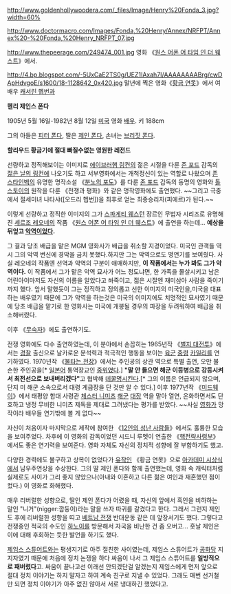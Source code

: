 http://www.goldenhollywoodera.com/_files/Image/Henry%20Fonda_3.jpg?width=60%

http://www.doctormacro.com/Images/Fonda,%20Henry/Annex/NRFPT/Annex%20-%20Fonda,%20Henry_NRFPT_07.jpg

http://www.thepeerage.com/249474_001.jpg
영화 《[[원스 어폰 어 타임 인 더 웨스트]]》에서.

http://4.bp.blogspot.com/-5UxCaE2TS0g/UEZ1IAxah7I/AAAAAAAABrg/cwDApHdvgoE/s1600/18-1128642_0x420.jpg
말년에 찍은 영화《[[황금 연못]]》에서 여배우 [[캐서린 헵번]]과

'''{{{+1 Henry Jaynes Fonda}}}'''
'''헨리 제인스 폰다'''

1905년 5월 16일-1982년 8월 12일
[[미국]] 영화 [[배우]].
키 188cm

그의 아들은 [[피터 폰다]], 딸은 [[제인 폰다]], 손녀는 [[브리짓 폰다]].

'''할리우드 황금기에 절대 빠질수없는 영원한 레전드'''

선량하고 정직해보이는 이미지로 [[에이브러햄 링컨]]의 젊은 시절을 다룬 [[존 포드]] 감독의 [[젊은 날의 링컨]]에 나오기도 하고 서부영화에서는 개척정신이 있는 역할로 나왔으며 [[존 스타인벡]]의 유명한 명작소설 《[[분노의 포도]]》를 다룬 [[존 포드]] 감독의 동명의 영화와 [[톨스토이]]의 원작을 다룬 《전쟁과 평화》와 같은 명작영화에도 출연했다. ~~그리고 극중에서 절세미녀 나타샤([오드리 헵번])을 최후로 얻는 최종승리자(피에르)가 된다.~~

이렇게 선량하고 정직한 이미지의 그가 [[스파게티 웨스턴]] 장르인 무법자 시리즈로 유명해진 [[세르조 레오네]]의 작품 《[[원스 어폰 어 타임 인 더 웨스트]]》에 출연을 하는데... '''예상을 뒤엎고 [[악역]]이었다.'''

그 결과 당초 배급을 맡은 MGM 영화사가 배급을 취소할 지경이었다. 미국인 관객들 역시 그의 악역 변신에 경악을 금치 못했다.하지만 그는 악역으로도 명연기를 보여줬다. 사실 레오네의 작품엔 선역과 악역의 구분이 애매하지만, '''이 작품에서는 누가 봐도 그가 악역이다.''' 이 작품에서 그가 맡은 악역 묘사가 어느 정도냐면, 한 가족을 몰살시키고 남은 어린아이마저도 자신의 이름을 알았다고 쏴죽이고, 젊은 시절엔 재미삼아 사람을 죽이기까지 했다. 앞서 말했듯이 그는 정직하고 정의롭고 선한 이미지의 미국인을,미국을 대표하는 배우였기 때문에 그가 악역을 하는것은 미국의 이미지에도 치명적인 묘사였기 때문에 당초 배급을 맡기로 한 영화사는 미국에 개봉될 경우의 파장을 두려워하여 배급을 취소해버렸다.

이후 《[[무숙자]]》에도 출연하기도.

전쟁 영화에도 다수 출연하였는데, 이 분야에서 손꼽히는 1965년작 《[[벌지 대전투]]》에서는 [[경찰]] 출신으로 날카로운 분석력과 적극적인 행동을 보이는 [[육군]] [[중령]] [[카일리]]를 연기하였다. 1970년작 《[[불타는 전장]]》에서는 주인공의 상관 역으로 특별 출연, 오만 불손한 주인공을[* [[일본어]] 통역장교인 [[중위]]였다.] '''"말 안 들으면 해군 이등병으로 강등시켜서 최전선으로 보내버리겠다"'''고 협박해 [[데꿀멍]]시킨다.[* 그의 이름은 언급되지 않으며, 단지 미 해군 소속으로서 대령 계급장을 단 것만 알 수 있다.] 이후 1977년작 《[[미드웨이]]》에서 태평양 함대 사령관 [[체스터 니미츠]] [[해군]] [[대장]] 역을 맡아 열연, 온화하면서도 단호하고 냉정 무비한 니미츠 제독을 제대로 그려냈다는 평가를 받았다. ~~사실 [[영화]]가 망작이라 배우들 연기밖에 볼 게 없다~~ 

자신이 처음이자 마지막으로 제작에 참여한 《[[12인의 성난 사람들]]》에서도 훌륭한 모습을 보여주었다. 차후에 이 영화의 감독이었던 시드니 루멧이 연출한 《[[핵전략사령부]]》에서도 좋은 연기력을 보여준다. 영화 자체도 자신의 정치적 성향에 잘 부합하기도 했고.
 
다양한 경력에도 불구하고 상복이 없었다가 [[유작]]인 《황금 연못》으로 [[아카데미 시상식]]에서 남우주연상을 수상한다. 그의 딸 제인 폰다와 함께 출연했는데, 영화 속 캐릭터처럼 실제로도 사이가 그리 좋지 않았으나(아내와 이혼하고 다른 젊은 여인과 재혼했던 점이 컸다.) 이 영화로 화해했다.

매우 리버럴한 성향으로, 딸인 제인 폰다가 어렸을 때, 자신의 앞에서 흑인을 비하하는 말인 "니거"(nigger:깜둥이)라는 말을 쓰자 따귀를 갈겼다고 한다. 그래서 그런지 제인도 후에 리버럴한 성향을 띠고 [[베트남 전쟁]] 반대운동 같은 데 앞장서기도 했다. 그렇다고 전쟁중인 적국의 수도인 [[하노이]]를 방문해서 자국을 비난한 건 좀 오버고… 훗날 제인은 이에 대해 후회하는 듯한 발언을 하기도 했다.

[[제임스 스튜어트]]와는 평생지기로 아주 절친한 사이였는데, 제임스 스튜어트가 [[공화당]] 지지자였기 때문에 처음에 정치 논쟁을 하다 싸움이 나서 그 제임스 스튜어트를 '''일방적으로 패버렸다'''고. 싸움이 끝나고선 이래선 안되겠단걸 알겠는지 제임스에게 먼저 앞으로 절대 정치 이야기는 하지 말자고 하여 계속 친구로 지낼 수 있었다. 그래도 매번 선거철만 되면 정치 이야기가 아주 없진 않아서 서로 냉대하긴 했었다고.
